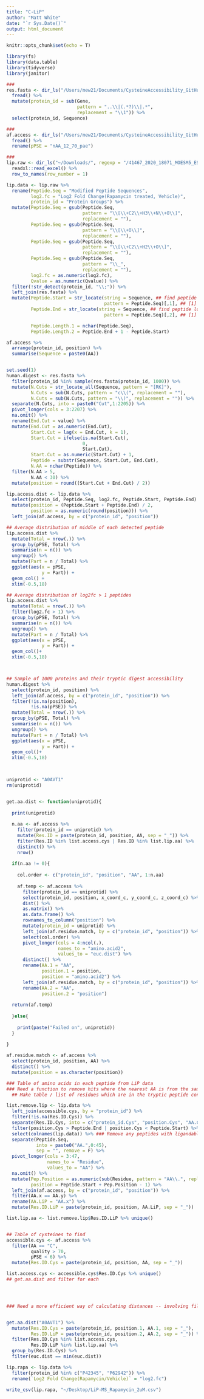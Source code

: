 ```yaml
---
title: "C-LiP"
author: "Matt White"
date: "`r Sys.Date()`"
output: html_document
---
```


```r

knitr::opts_chunk$set(echo = T)

library(fs)
library(data.table)
library(tidyverse)
library(janitor)

```

``` R

###
res.fasta <- dir_ls("/Users/mew21/Documents/CysteineAccessibility_GitHub/resources", regexp = "FASTA") %>%
  fread() %>%
  mutate(protein_id = sub(Gene,
                          pattern = "..\\|(.*?)\\|.*",
                          replacement = "\\1")) %>%
  select(protein_id, Sequence)

###
af.access <- dir_ls("/Users/mew21/Documents/CysteineAccessibility_GitHub/af2_accessibility", regexp = "Predicted") %>%
  fread() %>%
  rename(pPSE = "nAA_12_70_pae")

###
lip.raw <- dir_ls("~/Downloads/", regexp = "/41467_2020_18071_MOESM5_ESM") %>%
  readxl::read_excel() %>%
  row_to_names(row_number = 1)

lip.data <- lip.raw %>%
  rename(Peptide.Seq = "Modified Peptide Sequences",
         log2.fc = "Log2 Fold Change(Rapamycin treated, Vehicle)",
         protein_id = "Protein Groups") %>%
  mutate(Peptide.Seq = gsub(Peptide.Seq, 
                            pattern = "\\[\\+C2\\+H3\\+N\\+O\\]",
                            replacement = ""),
         Peptide.Seq = gsub(Peptide.Seq, 
                            pattern = "\\[\\+O\\]",
                            replacement = ""),
         Peptide.Seq = gsub(Peptide.Seq, 
                            pattern = "\\[\\+C2\\+H2\\+O\\]",
                            replacement = ""),
         Peptide.Seq = gsub(Peptide.Seq, 
                            pattern = "\\_",
                            replacement = ""),
         log2.fc = as.numeric(log2.fc),
         Qvalue = as.numeric(Qvalue)) %>%
  filter(!str_detect(protein_id, "\\;")) %>%
  left_join(res.fasta) %>%
  mutate(Peptide.Start = str_locate(string = Sequence, ## find peptide location in protein
                                    pattern = Peptide.Seq)[,1], ## [1] takes start of seq
         Peptide.End = str_locate(string = Sequence, ## find peptide location in protein
                                    pattern = Peptide.Seq)[,2], ## [1] takes start of seq

         Peptide.Length.1 = nchar(Peptide.Seq),
         Peptide.Length.2 = Peptide.End + 1 - Peptide.Start)


```

``` R

af.access %>%
  arrange(protein_id, position) %>% 
  summarise(Sequence = paste0(AA))



```

``` R

set.seed(1)
human.digest <- res.fasta %>%
  filter(protein_id %in% sample(res.fasta$protein_id, 1000)) %>%
  mutate(N.Cuts = str_locate_all(Sequence, pattern = "[RK]"),
         N.Cuts = sub(N.Cuts, pattern = "c\\(", replacement = ""),
         N.Cuts = sub(N.Cuts, pattern = "\\)", replacement = "")) %>%
  separate(N.Cuts, into = paste0("Cut",1:2205)) %>%
  pivot_longer(cols = 3:2207) %>%
  na.omit() %>%
  rename(End.Cut = value) %>%
  mutate(End.Cut = as.numeric(End.Cut),
         Start.Cut = lag(x = End.Cut, k = 1),
         Start.Cut = ifelse(is.na(Start.Cut),
                            0,
                            Start.Cut),
         Start.Cut = as.numeric(Start.Cut) + 1,
         Peptide = substr(Sequence, Start.Cut, End.Cut),
         N.AA = nchar(Peptide)) %>%
  filter(N.AA > 5,
         N.AA < 30) %>%
  mutate(position = round((Start.Cut + End.Cut) / 2)) 

```

``` R

lip.access.dist <- lip.data %>%
  select(protein_id, Peptide.Seq, log2.fc, Peptide.Start, Peptide.End) %>%
  mutate(position = (Peptide.Start + Peptide.End) / 2,
         position = as.numeric(round(position))) %>% 
  left_join(af.access, by = c("protein_id", "position"))

## Average distribution of middle of each detected peptide
lip.access.dist %>%
  mutate(Total = nrow(.)) %>%
  group_by(pPSE, Total) %>%
  summarise(n = n()) %>%
  ungroup() %>%
  mutate(Part = n / Total) %>%
  ggplot(aes(x = pPSE,
             y = Part)) + 
  geom_col() + 
  xlim(-0.5,18)

## Average distribution of log2fc > 1 peptides
lip.access.dist %>%
  mutate(Total = nrow(.)) %>%
  filter(log2.fc > 1) %>%
  group_by(pPSE, Total) %>%
  summarise(n = n()) %>%
  ungroup() %>%
  mutate(Part = n / Total) %>%
  ggplot(aes(x = pPSE,
             y = Part)) + 
  geom_col()+ 
  xlim(-0.5,18)



## Sample of 1000 proteins and their tryptic digest accessibility
human.digest %>%
  select(protein_id, position) %>%
  left_join(af.access, by = c("protein_id", "position")) %>%
  filter(!is.na(position),
         !is.na(pPSE)) %>%
  mutate(Total = nrow(.)) %>%
  group_by(pPSE, Total) %>%
  summarise(n = n()) %>%
  ungroup() %>%
  mutate(Part = n / Total) %>%
  ggplot(aes(x = pPSE,
             y = Part)) + 
  geom_col()+ 
  xlim(-0.5,18)

       

```

``` R

uniprotid <- "A0AVT1"
rm(uniprotid)


get.aa.dist <- function(uniprotid){
  
  print(uniprotid)
  
  n.aa <- af.access %>%
    filter(protein_id == uniprotid) %>%
    mutate(Res.ID = paste(protein_id, position, AA, sep = "_")) %>%
    filter(Res.ID %in% list.access.cys | Res.ID %in% list.lip.aa) %>%
    distinct() %>%
    nrow()
  
  if(n.aa != 0){
  
    col.order <- c("protein_id", "position", "AA", 1:n.aa)
    
    af.temp <- af.access %>%
      filter(protein_id == uniprotid) %>%
      select(protein_id, position, x_coord_c, y_coord_c, z_coord_c) %>%
      dist() %>%
      as.matrix() %>%
      as.data.frame() %>% 
      rownames_to_column("position") %>%
      mutate(protein_id = uniprotid) %>%
      left_join(af.residue.match, by = c("protein_id", "position")) %>%
      select(col.order) %>%
      pivot_longer(cols = 4:ncol(.),
                   names_to = "amino.acid2", 
                   values_to = "euc.dist") %>%
      distinct() %>%
      rename(AA.1 = "AA",
             position.1 = position,
             position = "amino.acid2") %>%
      left_join(af.residue.match, by = c("protein_id", "position")) %>%
      rename(AA.2 = "AA", 
             position.2 = "position")
  
  return(af.temp)
    
  }else{
    
    print(paste("Failed on", uniprotid))
  }
  
}

af.residue.match <- af.access %>%
  select(protein_id, position, AA) %>%
  distinct() %>%
  mutate(position = as.character(position))

```

``` R

### Table of amino acids in each peptide from LiP data
### Need a function to remove hits where the nearest AA is from the same peptide
  ## Make table / list of residues which are in the tryptic peptide containing the Cys TO REMOVE

list.remove.lip <- lip.data %>%
  left_join(accessible.cys, by = "protein_id") %>%
  filter(!is.na(Res.ID.Cys)) %>%
  separate(Res.ID.Cys, into = c("protein_id.Cys", "position.Cys", "AA.Cys"), sep = "_") %>%
  filter(position.Cys > Peptide.End | position.Cys < Peptide.Start) %>%
  select(colnames(lip.data)) %>% ### Remove any peptides with ligandable cysteines in them
  separate(Peptide.Seq, 
           into = paste0("AA.",0:45),
           sep = "", remove = F) %>%
  pivot_longer(cols = 3:47,
               names_to = "Residue",
               values_to = "AA") %>%
  na.omit() %>%
  mutate(Pep.Position = as.numeric(sub(Residue, pattern = "AA\\.", replacement = "")),
         position = Peptide.Start + Pep.Position - 1) %>%
  left_join(af.access, by = c("protein_id", "position")) %>%
  filter(AA.x == AA.y) %>%
  rename(AA.LiP = "AA.x") %>%
  mutate(Res.ID.LiP = paste(protein_id, position, AA.LiP, sep = "_"))

list.lip.aa <- list.remove.lip$Res.ID.LiP %>% unique()


## Table of cysteines to find
accessible.cys <- af.access %>%
  filter(AA == "C",
         quality > 70,
         pPSE < 6) %>%
  mutate(Res.ID.Cys = paste(protein_id, position, AA, sep = "_"))

list.access.cys <- accessible.cys$Res.ID.Cys %>% unique()
## get.aa.dist and filter for each




### Need a more efficient way of calculating distances -- involving filtering before/just after dist calculation


get.aa.dist("A0AVT1") %>%
  mutate(Res.ID.Cys = paste(protein_id, position.1, AA.1, sep = "_"),
         Res.ID.LiP = paste(protein_id, position.2, AA.2, sep = "_")) %>%
  filter(Res.ID.Cys %in% list.access.cys,
         Res.ID.LiP %in% list.lip.aa) %>%
  group_by(Res.ID.Cys) %>%
  filter(euc.dist == min(euc.dist))


```

``` R


lip.rapa <- lip.data %>%
  filter(protein_id %in% c("P42345", "P62942")) %>%
  rename(`Log2 Fold Change(Rapamycin/Vehicle)` = "log2.fc") 

write_csv(lip.rapa, "~/Desktop/LiP-MS_Rapamycin_2uM.csv")

```




